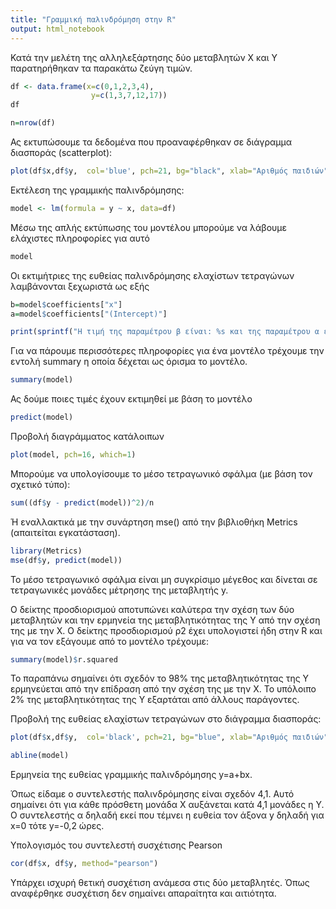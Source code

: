 ```yaml
---
title: "Γραμμική παλινδρόμηση στην R"
output: html_notebook
---
```



Κατά την μελέτη της αλληλεξάρτησης δύο μεταβλητών Χ και Υ παρατηρήθηκαν τα παρακάτω ζεύγη τιμών.

```r

df <- data.frame(x=c(0,1,2,3,4),
                  y=c(1,3,7,12,17))
df

n=nrow(df)


```

Ας εκτυπώσουμε τα δεδομένα που προαναφέρθηκαν σε διάγραμμα διασποράς (scatterplot):

```r
plot(df$x,df$y,  col='blue', pch=21, bg="black", xlab="Αριθμός παιδιών", ylab="Ώρες ανά εβδομάδα")
```
Εκτέλεση της γραμμικής παλινδρόμησης:

```r
model <- lm(formula = y ~ x, data=df)
```

Μέσω της απλής εκτύπωσης του μοντέλου μπορούμε να λάβουμε ελάχιστες πληροφορίες για αυτό
```r
model
```


Οι εκτιμήτριες της ευθείας παλινδρόμησης ελαχίστων τετραγώνων λαμβάνονται ξεχωριστά ως εξής

```r
b=model$coefficients["x"]
a=model$coefficients["(Intercept)"] 

print(sprintf("Η τιμή της παραμέτρου β είναι: %s και της παραμέτρου α είναι: %s", as.vector(b),round(as.vector(a),2)))


```

Για να πάρουμε περισσότερες πληροφορίες για ένα μοντέλο τρέχουμε την εντολή summary η οποία δέχεται ως όρισμα το μοντέλο.
```r
summary(model)
```
Ας δούμε ποιες τιμές έχουν εκτιμηθεί με βάση το μοντέλο 

```r
predict(model)
```
Προβολή διαγράμματος κατάλοιπων
```r
plot(model, pch=16, which=1)
```




Μπορούμε να υπολογίσουμε το μέσο τετραγωνικό σφάλμα (με βάση τον σχετικό τύπο):
```r
sum((df$y - predict(model))^2)/n

```

Ή εναλλακτικά με την συνάρτηση mse() από την βιβλιοθήκη Metrics (απαιτείται εγκατάσταση).

```r
library(Metrics)
mse(df$y, predict(model))
```
To μέσο τετραγωνικό σφάλμα είναι μη συγκρίσιμο μέγεθος και δίνεται σε τετραγωνικές μονάδες μέτρησης της μεταβλητής y.

Ο δείκτης προσδιορισμού αποτυπώνει καλύτερα την σχέση των δύο μεταβλητών και την ερμηνεία της μεταβλητικότητας της Y από την σχέση της με την Χ.
Ο δείκτης προσδιορισμού ρ2 έχει υπολογιστεί ήδη στην R και για να τον εξάγουμε από το μοντέλο τρέχουμε:
```r
summary(model)$r.squared
```
Το παραπάνω σημαίνει ότι σχεδόν το 98% της μεταβλητικότητας της Υ ερμηνεύεται από την επίδραση από την σχέση της με την Χ. Το υπόλοιπο 2% της μεταβλητικότητας της Υ εξαρτάται από άλλους παράγοντες. 


Προβολή της ευθείας ελαχίστων τετραγώνων στο διάγραμμα διασποράς:

```r

plot(df$x,df$y,  col='black', pch=21, bg="blue", xlab="Αριθμός παιδιών", ylab="Ώρες ανά εβδομάδα")

abline(model)
```

Ερμηνεία της ευθείας γραμμικής παλινδρόμησης y=a+bx.

Όπως είδαμε ο συντελεστής παλινδρόμησης είναι σχεδόν 4,1. Αυτό σημαίνει ότι για κάθε πρόσθετη μονάδα Χ αυξάνεται  κατά 4,1 μονάδες η  Υ.
Ο συντελεστής α δηλαδή εκεί που τέμνει η ευθεία τον άξονα y δηλαδή για x=0 τότε y=-0,2 ώρες. 




Υπολογισμός του συντελεστή συσχέτισης Pearson
```r
cor(df$x, df$y, method="pearson")
```
Υπάρχει ισχυρή θετική συσχέτιση ανάμεσα στις δύο μεταβλητές. Όπως αναφέρθηκε συσχέτιση δεν σημαίνει απαραίτητα και αιτιότητα.
